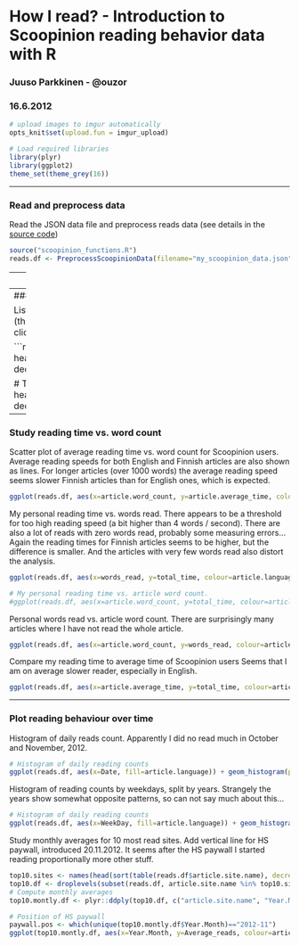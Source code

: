 # How I read? - Introduction to Scoopinion reading behavior data with R
### Juuso Parkkinen - @ouzor
### 16.6.2012

```r
# upload images to imgur automatically 
opts_knit$set(upload.fun = imgur_upload)

# Load required libraries
library(plyr)
library(ggplot2)
theme_set(theme_grey(16))

```

---

### Read and preprocess data

Read the JSON data file and preprocess reads data (see details in the [source code](scoopinion_functions.R))

```r
source("scoopinion_functions.R")
reads.df <- PreprocessScoopinionData(filename="my_scoopinion_data.json")
```


---
### Filter data

Read code comments for details

```r
# Remove rare languages
table(reads.df$article.language)
reads.df <- droplevels(subset(reads.df, article.language %in% c("en", "fi")))

# Remove rare months
table(reads.df$Year.Month)
reads.df <- droplevels(subset(reads.df, Year.Month != "2013-04"))

# Study reads with repeating 'article.title'
repeats <- table(reads.df$article.title)
repeats <- repeats[repeats > 2]
print(repeats)
# Based on this, remove comics and Yle Areena
reads.to.remove <- which(reads.df$article.title %in% c("Anonyymit eläimet", "Fok_it", "Fok_it — Nyt", "Sarjakuvat", "Yle Areena"))
message("Removed ", length(reads.to.remove), " reads")
reads.df <- droplevels(reads.df[-reads.to.remove, ])

# Remove very long articles
ggplot(reads.df, aes(x=article.word_count)) + geom_histogram(binwidth=500)
reads.df <- droplevels(subset(reads.df, article.word_count < 5000))
```

---
### Top sites

List top read article sites and to referrers (the site from which the read article was clicked)

```r
# Most commonly read sites
head(sort(table(reads.df$article.site.name), decreasing=T), 10)

# Top referring sites
head(sort(table(reads.df$referrer), decreasing=T), 10)
```

---
### Study reading time vs. word count

Scatter plot of average reading time vs. word count for Scoopinion users. Average reading speeds for both English and Finnish articles are also shown as lines. For longer articles (over 1000 words) the average reading speed seems slower Finnish articles than for English ones, which is expected.

```r
ggplot(reads.df, aes(x=article.word_count, y=article.average_time, colour=article.language)) + geom_point(position=position_jitter(width=0, height=10)) + geom_smooth(data=subset(reads.df, article.average_time > 0), method="lm")
```

My personal reading time vs. words read. There appears to be a threshold for too high reading speed (a bit higher than 4 words / second). There are also a lot of reads with zero words read, probably some measuring errors... Again the reading times for Finnish articles seems to be higher, but the difference is smaller. And the articles with very few words read also distort the analysis.

```r
ggplot(reads.df, aes(x=words_read, y=total_time, colour=article.language)) + geom_point() + geom_smooth(data=subset(reads.df, words_read > 0), method="lm")
```


```r
# My personal reading time vs. article word count.
#ggplot(reads.df, aes(x=article.word_count, y=total_time, colour=article.language)) + geom_point() + geom_smooth()
```


Personal words read vs. article word count. There are surprisingly many articles where I have not read the whole article.

```r
ggplot(reads.df, aes(x=article.word_count, y=words_read, colour=article.language)) + geom_abline(slope=1, linetype="dashed") + geom_jitter()
```

Compare my reading time to average time of Scoopinion users Seems that I am on average slower reader, especially in English.

```r
ggplot(reads.df, aes(x=article.average_time, y=total_time, colour=article.language)) + geom_abline(slope=1, linetype="dashed") + geom_jitter()
```


---
### Plot reading behaviour over time

Histogram of daily reads count. Apparently I did no read much in October and November, 2012.

```r
# Histogram of daily reading counts
ggplot(reads.df, aes(x=Date, fill=article.language)) + geom_histogram(position="stack", binwidth=1)+ facet_wrap(~ Year, ncol=1, scales="free_x")
```

Histogram of reading counts by weekdays, split by years. Strangely the years show somewhat opposite patterns, so can not say much about this...


```r
# Histogram of daily reading counts
ggplot(reads.df, aes(x=WeekDay, fill=article.language)) + geom_histogram(position="stack", binwidth=1) + facet_wrap(~ Year, ncol=1) + theme(axis.text.x=element_text(angle=45, vjust=0.8))
```

Study monthly averages for 10 most read sites. Add vertical line for HS paywall, introduced 20.11.2012. It seems after the HS paywall I started reading proportionally more other stuff.

```r
top10.sites <- names(head(sort(table(reads.df$article.site.name), decreasing=T), 10))
top10.df <- droplevels(subset(reads.df, article.site.name %in% top10.sites))
# Compute monthly averages
top10.montly.df <- plyr::ddply(top10.df, c("article.site.name", "Year.Month"), summarise, Average_reads=length(id))

# Position of HS paywall
paywall.pos <- which(unique(top10.montly.df$Year.Month)=="2012-11")
ggplot(top10.montly.df, aes(x=Year.Month, y=Average_reads, colour=article.site.name)) + geom_path(aes(group=article.site.name)) + geom_vline(xintercept=paywall.pos, linetype="dashed") + annotate("text", x=paywall.pos+0.1, y=40, label="HS paywall introduced 20.11.2012", hjust=0)
```


